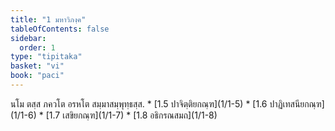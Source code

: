 ```yaml
---
title: "1 มหาวิภงฺค"
tableOfContents: false
sidebar:
  order: 1
type: "tipitaka"
basket: "vi"
book: "paci"
---
```



<DynamicBreadcrumb />

<Paragraph number="1" type="center" book="paci">
นโม ตสฺส ภควโต อรหโต สมฺมาสมฺพุทฺธสฺส.

</Paragraph>

<TableOfContents book="paci" section="1">
* [1.5 ปาจิตฺติยกณฺฑ](1/1-5)
* [1.6 ปาฏิเทสนียกณฺฑ](1/1-6)
* [1.7 เสขิยกณฺฑ](1/1-7)
* [1.8 อธิกรณสมถ](1/1-8)
</TableOfContents>